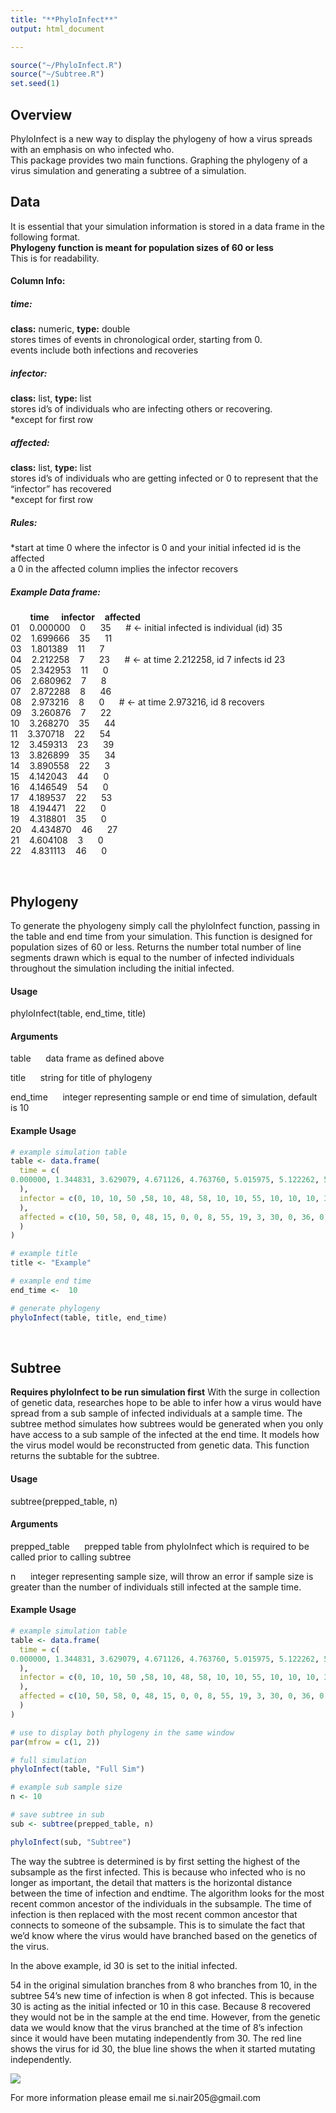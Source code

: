 ```yaml
---
title: "**PhyloInfect**"
output: html_document

---
```


```r
source("~/PhyloInfect.R")
source("~/Subtree.R")
set.seed(1)
```

## **Overview**

PhyloInfect is a new way to display the phylogeny of how a virus spreads with an emphasis on who infected who.  
This package provides two main functions. Graphing the phylogeny of a virus simulation and generating a subtree of a simulation.   

## **Data** 
It is essential that your simulation information is stored in a data frame in the following format.  
**Phylogeny function is meant for population sizes of 60 or less**   
This is for readability.  

#### Column Info:

##### time:  
**class:** numeric, **type:** double  
stores times of events in chronological order, starting from 0.  
events include both infections and recoveries  

##### infector:      
**class:** list, **type:** list  
stores id's of individuals who are infecting others or recovering.  
*except for first row  

##### affected:     
**class:** list, **type:** list    
stores id's of individuals who are getting infected or 0 to represent that the "infector" has recovered  
*except for first row  
 
##### Rules:   
*start at time 0 where the infector is 0 and your initial infected id is the affected  
a 0 in the affected column implies the infector recovers  

##### Example Data frame:    


&nbsp;&nbsp;&nbsp;&nbsp;&nbsp;&nbsp;&nbsp;&nbsp;**time** &nbsp;&nbsp;&nbsp;&nbsp;**infector** &nbsp;&nbsp;&nbsp;**affected**    
01 &nbsp;&nbsp; 0.000000  &nbsp;&nbsp;  0  &nbsp;&nbsp;&nbsp;&nbsp;    35   &nbsp;&nbsp;&nbsp;&nbsp;     # <- initial infected is individual (id) 35  
02 &nbsp;&nbsp; 1.699666  &nbsp;&nbsp;    35   &nbsp;&nbsp;&nbsp;&nbsp;   11    
03 &nbsp;&nbsp; 1.801389  &nbsp;&nbsp;   11    &nbsp;&nbsp;&nbsp;&nbsp;    7  
04 &nbsp;&nbsp; 2.212258  &nbsp;&nbsp;     7   &nbsp;&nbsp;&nbsp;&nbsp;    23  &nbsp;&nbsp;&nbsp;&nbsp;      # <- at time 2.212258, id 7 infects id 23  
05 &nbsp;&nbsp; 2.342953  &nbsp;&nbsp;   11    &nbsp;&nbsp;&nbsp;&nbsp;    0  
06 &nbsp;&nbsp; 2.680962  &nbsp;&nbsp;     7   &nbsp;&nbsp;&nbsp;&nbsp;     8  
07 &nbsp;&nbsp; 2.872288  &nbsp;&nbsp;     8   &nbsp;&nbsp;&nbsp;&nbsp;    46  
08 &nbsp;&nbsp; 2.973216  &nbsp;&nbsp;     8   &nbsp;&nbsp;&nbsp;&nbsp;     0   &nbsp;&nbsp;&nbsp;&nbsp;    # <- at time 2.973216, id 8 recovers   
09 &nbsp;&nbsp; 3.260876  &nbsp;&nbsp;      7  &nbsp;&nbsp;&nbsp;&nbsp;     22  
10 &nbsp;&nbsp; 3.268270  &nbsp;&nbsp;    35   &nbsp;&nbsp;&nbsp;&nbsp;    44  
11 &nbsp;&nbsp; 3.370718  &nbsp;&nbsp;     22  &nbsp;&nbsp;&nbsp;&nbsp;     54  
12 &nbsp;&nbsp; 3.459313  &nbsp;&nbsp;    23   &nbsp;&nbsp;&nbsp;&nbsp;    39  
13 &nbsp;&nbsp; 3.826899  &nbsp;&nbsp;    35   &nbsp;&nbsp;&nbsp;&nbsp;    34  
14 &nbsp;&nbsp; 3.890558  &nbsp;&nbsp;     22  &nbsp;&nbsp;&nbsp;&nbsp;      3  
15 &nbsp;&nbsp; 4.142043  &nbsp;&nbsp;     44  &nbsp;&nbsp;&nbsp;&nbsp;      0  
16 &nbsp;&nbsp; 4.146549  &nbsp;&nbsp;     54  &nbsp;&nbsp;&nbsp;&nbsp;      0  
17 &nbsp;&nbsp; 4.189537  &nbsp;&nbsp;     22  &nbsp;&nbsp;&nbsp;&nbsp;     53  
18 &nbsp;&nbsp; 4.194471  &nbsp;&nbsp;     22  &nbsp;&nbsp;&nbsp;&nbsp;      0  
19 &nbsp;&nbsp; 4.318801  &nbsp;&nbsp;     35  &nbsp;&nbsp;&nbsp;&nbsp;      0  
20 &nbsp;&nbsp; 4.434870  &nbsp;&nbsp;    46   &nbsp;&nbsp;&nbsp;&nbsp;    27  
21 &nbsp;&nbsp; 4.604108  &nbsp;&nbsp;      3  &nbsp;&nbsp;&nbsp;&nbsp;      0  
22 &nbsp;&nbsp; 4.831113  &nbsp;&nbsp;     46  &nbsp;&nbsp;&nbsp;&nbsp;      0  

<br>

## **Phylogeny** 
To generate the phyologeny simply call the phyloInfect function, passing in the table and end time from your simulation. This function is designed for population sizes of 60 or less. Returns the number total number of line segments drawn which is equal to the number of infected individuals throughout the simulation including the initial infected.  

#### Usage 

phyloInfect(table, end_time, title)

#### Arguments

table &nbsp;&nbsp;&nbsp;&nbsp; data frame as defined above  

title &nbsp;&nbsp;&nbsp;&nbsp;  string for title of phylogeny

end_time &nbsp;&nbsp;&nbsp;&nbsp;  integer representing sample or end time of simulation, default is 10  

#### Example Usage

```r

# example simulation table
table <- data.frame(
  time = c(
0.000000, 1.344831, 3.629079, 4.671126, 4.763760, 5.015975, 5.122262, 5.218606, 5.633607, 5.771709, 5.865152, 6.054717, 6.887149, 7.049164, 7.165763, 7.243929, 7.541417, 7.610835, 7.636492, 7.737071, 7.781813, 7.831907, 7.925445, 7.942483, 8.080316, 8.158974, 8.269365, 8.343334, 8.384208, 8.458781, 8.483169, 8.574156, 8.595720, 8.605882, 8.663589, 8.706441, 8.769853, 8.788321, 8.880574, 8.953410, 8.961590, 8.987774, 9.110543, 9.555767, 9.719297, 9.813672, 9.931840
  ),
  infector = c(0, 10, 10, 50 ,58, 10, 48, 58, 10, 10, 55, 10, 10, 10, 30, 15, 8, 54, 30, 55, 19, 36, 30, 30, 17, 55, 24, 20, 36, 17, 54, 36, 3, 3, 4, 27, 13, 8, 51, 44, 30, 46, 35, 44, 40, 34, 47
  ),
  affected = c(10, 50, 58, 0, 48, 15, 0, 0, 8, 55, 19, 3, 30, 0, 36, 0, 54, 20, 24, 17, 34, 40, 14, 51, 4, 0, 0, 53, 27, 0, 44, 0, 46, 0, 13, 0, 35, 0, 32, 60, 12, 0, 0, 39, 0, 47, 56
  )
)

# example title
title <- "Example"

# example end time
end_time <-  10

# generate phylogeny
phyloInfect(table, title, end_time)

```

<br>

## **Subtree**

**Requires phyloInfect to be run simulation first**
With the surge in collection of genetic data, researches hope to be able to infer how a virus would have spread from a sub sample of infected individuals at a sample time. The subtree method simulates how subtrees would be generated when you only have access to a sub sample of the infected at the end time. It models how the virus model would be reconstructed from genetic data. This function returns the subtable for the subtree. 

#### Usage 

subtree(prepped_table, n)

#### Arguments

prepped_table &nbsp;&nbsp;&nbsp;&nbsp; prepped table from phyloInfect which is required to be called prior to calling subtree 

n &nbsp;&nbsp;&nbsp;&nbsp;  integer representing sample size, will throw an error if sample size is greater than the number of individuals still infected at the sample time.   

#### Example Usage

```r
# example simulation table
table <- data.frame(
  time = c(
0.000000, 1.344831, 3.629079, 4.671126, 4.763760, 5.015975, 5.122262, 5.218606, 5.633607, 5.771709, 5.865152, 6.054717, 6.887149, 7.049164, 7.165763, 7.243929, 7.541417, 7.610835, 7.636492, 7.737071, 7.781813, 7.831907, 7.925445, 7.942483, 8.080316, 8.158974, 8.269365, 8.343334, 8.384208, 8.458781, 8.483169, 8.574156, 8.595720, 8.605882, 8.663589, 8.706441, 8.769853, 8.788321, 8.880574, 8.953410, 8.961590, 8.987774, 9.110543, 9.555767, 9.719297, 9.813672, 9.931840
  ),
  infector = c(0, 10, 10, 50 ,58, 10, 48, 58, 10, 10, 55, 10, 10, 10, 30, 15, 8, 54, 30, 55, 19, 36, 30, 30, 17, 55, 24, 20, 36, 17, 54, 36, 3, 3, 4, 27, 13, 8, 51, 44, 30, 46, 35, 44, 40, 34, 47
  ),
  affected = c(10, 50, 58, 0, 48, 15, 0, 0, 8, 55, 19, 3, 30, 0, 36, 0, 54, 20, 24, 17, 34, 40, 14, 51, 4, 0, 0, 53, 27, 0, 44, 0, 46, 0, 13, 0, 35, 0, 32, 60, 12, 0, 0, 39, 0, 47, 56
  )
)

# use to display both phylogeny in the same window
par(mfrow = c(1, 2))

# full simulation
phyloInfect(table, "Full Sim")

# example sub sample size
n <- 10

# save subtree in sub
sub <- subtree(prepped_table, n)

phyloInfect(sub, "Subtree")

```


The way the subtree is determined is by first setting the highest of the subsample as the first infected. This is because who infected who is no longer as important, the detail that matters is the horizontal distance between the time of infection and endtime. The algorithm looks for the most recent common ancestor of the individuals in the subsample. The time of infection is then replaced with the most recent common ancestor that connects to someone of the subsample. This is to simulate the fact that we'd know where the virus would have branched based on the genetics of the virus. 

In the above example, id 30 is set to the initial infected. 

54 in the original simulation branches from 8 who branches from 10, in the subtree 54's new time of infection is when 8 got infected. This is because 30 is acting as the initial infected or 10 in this case. Because 8 recovered they would not be in the sample at the end time. However, from the genetic data we would know that the virus branched at the time of 8's infection since it would have been mutating independently from 30. The red line shows the virus for id 30, the blue line shows the when it started mutating independently. 

![](/home/snair/PhyloInfect/subtreeExample.png)

For more information please email me si.nair205@gmail.com
